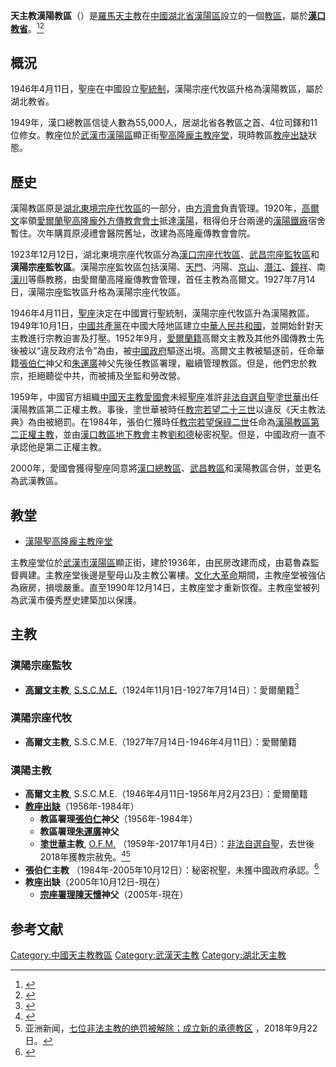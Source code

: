 {{Infobox Roman Catholic diocese
|Roman Catholic Diocese of = 天主教漢陽教區
|Latin name of diocese = Dioecesis Haniamensis
|image                 = 汉阳圣高隆庞主教座堂.jpg
|caption               = 
|location              = [[中國|中國]][[湖北省|湖北省]][[漢陽區|漢陽區]]
|territory             = [[湖北省|湖北省]]等地
|population            = 
|rite                  = [[羅馬禮|羅馬禮]]
|patron                = 
|province              = [[天主教漢口總教區|漢口]]
|established           = 
|cathedral             = [[漢陽聖高隆龐主教座堂|聖高隆龐主教座堂]]
|co-cathedral          =
|leadership            = 主教
|website               = 
|pope                  = 
|metropolitan          = 
|ordinary              = [[教座出缺|教座出缺]]
|coadjutor archbishop  = 
|coadjutor bishop      =
|auxiliary             =
|emeritus              =
}}
'''天主教漢陽教區'''（{{lang-la|Dioecesis Haniamensis}}）是[[羅馬天主教|羅馬天主教]]在[[中國|中國]][[湖北省|湖北省]][[漢陽區|漢陽區]]設立的一個[[教區|教區]]，屬於'''[[天主教漢口總教區|漢口教省]]'''。<ref>{{Cite web|url=http://www.catholic-hierarchy.org/diocese/dhany.html|title=Diocese of Hanyang|accessdate=2005年|archive-date=2021-07-09|archive-url=https://web.archive.org/web/20210709181611/http://www.catholic-hierarchy.org/diocese/dhany.html|dead-url=no}}</ref><ref>{{Cite web |url=http://www.gcatholic.org/dioceses/diocese/hany0.htm |title=Diocese of Hanyang 漢陽 |access-date=2021年9月3日 |archive-date=2021年9月3日 |archive-url=https://web.archive.org/web/20210912150356/http://www.gcatholic.org/dioceses/diocese/hank0.htm#72910 |dead-url=no }}</ref>

==概況==
1946年4月11日，聖座在中國設立[[聖統制|聖統制]]，漢陽宗座代牧區升格為漢陽教區，屬於湖北教省。

1949年，漢口總教區信徒人數為55,000人，居湖北省各教區之首、4位司鐸和11位修女。教座位於[[武漢市|武漢市]][[漢陽區|漢陽區]]顯正街[[漢陽聖高隆龐主教座堂|聖高隆龐主教座堂]]，現時教區[[教座出缺|教座出缺]]狀態。

== 歷史 ==
漢陽教區原是[[天主教漢口總教區|湖北東境宗座代牧區]]的一部分，由[[方濟會|方濟會]]負責管理。1920年，[[高爾文|高爾文]]率領[[愛爾蘭|愛爾蘭]][[聖高隆龐外方傳教會|聖高隆龐外方傳教會會士]]抵達[[漢陽|漢陽]]，租得伯牙台兩邊的[[漢陽鐵廠|漢陽鐵廠]]宿舍暫住。次年購買原浸禮會醫院舊址，改建為高隆龐傳教會會院。

1923年12月12日，湖北東境宗座代牧區分為[[漢口教區|漢口宗座代牧區]]、[[武昌教區|武昌宗座監牧區]]和'''漢陽宗座監牧區'''。漢陽宗座監牧區包括漢陽、[[天门市|天門]]、沔陽、[[京山|京山]]、[[潛江|潛江]]、[[鐘祥|鐘祥]]、南[[漢川|漢川]]等縣教務，由愛爾蘭高隆龐傳教會管理，首任主教為高爾文。1927年7月14日，漢陽宗座監牧區升格為漢陽宗座代牧區。

1946年4月11日，[[聖座|聖座]]決定在中國實行聖統制，漢陽宗座代牧區升為漢陽教區。1949年10月1日，[[中國共產黨|中國共產黨]]在中國大陸地區建立[[中華人民共和國|中華人民共和國]]，並開始針對天主教進行宗教迫害及打壓。1952年9月，[[愛爾蘭人|愛爾蘭籍]]高爾文主教及其他外國傳教士先後被以“違反政府法令”為由，被[[中國政府|中國政府]]驅逐出境。高爾文主教被驅逐前，任命華籍[[張伯仁|張伯仁]]神父和[[朱運廣|朱運廣]]神父先後任教區署理，繼續管理教區。但是，他們忠於教宗，拒絕聽從中共，而被捕及坐監和勞改營。

1959年，中國官方組織[[中國天主教愛國會|中國天主教愛國會]]未經[[聖座|聖座]]准許[[中國自選自聖主教列表|非法自選自聖]][[塗世華|塗世華]]出任漢陽教區第二正權主教。事後，塗世華被時任[[教宗|教宗]][[若望二十三世|若望二十三世]]以違反《天主教法典》為由被絕罰。在1984年，張伯仁獲時任[[教宗|教宗]][[若望保祿二世|若望保祿二世]]任命為[[天主教漢陽教區|漢陽教區第二正權主教]]，並由[[天主教漢口教區|漢口教區]][[中國天主教地下教會|地下教會]]主教[[劉和德|劉和德]]秘密祝聖。但是，中國政府一直不承認他是第二正權主教。

2000年，愛國會獲得聖座同意將[[天主教漢口總教區|漢口總教區]]、[[天主教武昌教區|武昌教區]]和漢陽教區合併，並更名為武漢教區。

== 教堂 ==
*[[漢陽聖高隆龐主教座堂|漢陽聖高隆龐主教座堂]] 
主教座堂位於[[武漢市|武漢市]][[漢陽區|漢陽區]]顯正街，建於1936年，由民房改建而成，由葛魯森監督興建。主教座堂後邊是聖母山及主教公署樓。[[文化大革命|文化大革命]]期間，主教座堂被強佔為廠房，損壞嚴重。直至1990年12月14日，主教座堂才重新恢復。主教座堂被列為武漢市優秀歷史建築加以保護。

== 主教 ==
===漢陽宗座監牧===
*'''[[高爾文|高爾文]]主教''', [[聖高隆龐外方傳教會|S.S.C.M.E.]]（1924年11月1日-1927年7月14日）：愛爾蘭籍<ref>{{Cite web |url=http://www.catholic-hierarchy.org/bishop/bgalv.html |title=Bishop Edward John Galvin, S.S.C.M.E. † |accessdate=2020年9月6日 |archive-date=2021年10月27日 |archive-url=https://web.archive.org/web/20211027044339/https://www.catholic-hierarchy.org/bishop/bgalv.html |dead-url=no }}</ref>

===漢陽宗座代牧===
*'''高爾文主教''', S.S.C.M.E.（1927年7月14日-1946年4月11日）：愛爾蘭籍

===漢陽主教===
*'''高爾文主教''', S.S.C.M.E.（1946年4月11日-1956年月2月23日）：愛爾蘭籍
*'''[[教座出缺|教座出缺]]'''（1956年-1984年）
**'''教區署理[[張伯仁|張伯仁]]神父'''（1956年-1984年）
**'''教區署理[[朱運廣|朱運廣]]神父'''
**'''[[塗世華|塗世華]]主教''', [[方濟會|O.F.M.]] （1959年-2017年1月4日）：[[中國自選自聖主教列表|非法自選自聖]]，去世後2018年獲教宗赦免。<ref>{{Cite web |url=http://www.catholic-hierarchy.org/bishop/btushihua.html |title=Bishop Anthony Tu Shi-hua, O.F.M. † |accessdate=2018年9月22日 |archive-date=2021年11月24日 |archive-url=https://web.archive.org/web/20211124093204/https://www.catholic-hierarchy.org/bishop/btushihua.html |dead-url=no }}</ref><ref>亚洲新闻，[http://www.asianews.it/news-zh/七位非法主教的绝罚被解除；成立新的承德教区-45012.html 七位非法主教的绝罚被解除；成立新的承德教区] {{Wayback|url=http://www.asianews.it/news-zh/%E4%B8%83%E4%BD%8D%E9%9D%9E%E6%B3%95%E4%B8%BB%E6%95%99%E7%9A%84%E7%BB%9D%E7%BD%9A%E8%A2%AB%E8%A7%A3%E9%99%A4%EF%BC%9B%E6%88%90%E7%AB%8B%E6%96%B0%E7%9A%84%E6%89%BF%E5%BE%B7%E6%95%99%E5%8C%BA-45012.html |date=20190513044949 }}，2018年9月22日。</ref>
*'''張伯仁主教'''  （1984年-2005年10月12日）：秘密祝聖，未獲中國政府承認。<ref>{{Cite web|url=http://www.catholic-hierarchy.org/bishop/bzhangbo.html|title=Bishop Peter Zhang Boren (Zhang Bairen, Chang Bairen) †|accessdate=2019年12月25日|archive-date=2022年2月16日|archive-url=https://web.archive.org/web/20220216061134/http://www.catholic-hierarchy.org/bishop/bzhangbo.html|dead-url=no}}</ref>
*'''教座出缺'''（2005年10月12日-現在）
**'''[[宗座署理|宗座署理]][[陳天懷|陳天懷]]神父'''（2005年-現在）

==参考文献==
<div class="references-small">
<references />
</div>

{{中國天主教教區}}

[[Category:中國天主教教區|Category:中國天主教教區]]
[[Category:武漢天主教|Category:武漢天主教]]
[[Category:湖北天主教|Category:湖北天主教]]